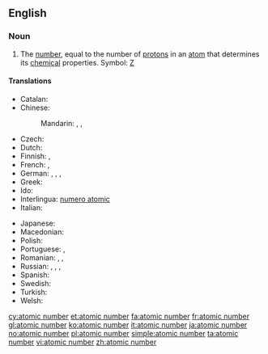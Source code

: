 ==English==

===Noun===
{{en-noun|sg=[[atomic]] [[number]]}}
{{wikipedia}}

# {{physics|chemistry}} The [[number]], equal to the number of [[proton]]s in an [[atom]] that determines its [[chemical]] properties.  Symbol: [[Z]]

====Translations====
{{trans-top|number of protons}}
* Catalan: {{t|ca|nombre atòmic|m}}
* Chinese:
*: Mandarin: {{t|zh|原子序數|sc=Hani}}, {{t|zh|原子序数|tr=yuánzǐ xùshù|sc=Hani}}, {{t|zh|原子序|tr=yuánzǐxù|sc=Hani}}
* Czech: {{t+|cs|atomové číslo|n}}
* Dutch: {{t+|nl|atoomnummer|n}}
* Finnish: {{t|fi|järjestysluku}}, {{t|fi|atomiluku}}
* French: {{t|fr|numéro atomique|m}}, {{qualifier|less common}} {{t|fr|nombre atomique|m}}
* German: {{t|de|Ordnungszahl|f}}, {{t|de|Kernladungszahl|f}}, {{t|de|Ordnungszahl|f}}, {{t|de|Atomnummer|f}}
* Greek: {{t|el|ατομικός αριθμός|tr=atomikós arithmós}}
* Ido: {{t|io|atomala nombro|xs=Ido}}
* Interlingua: [[numero atomic]]
* Italian: {{t+|it|numero atomico}}
{{trans-mid}}
* Japanese: {{t+|ja|原子番号|tr=げんしばんごう, genshi bangō}}
* Macedonian: {{t|mk|атомски број|m|tr=átomski broj}}
* Polish: {{t|pl|liczba atomowa|f}}
* Portuguese: {{t+|pt|número atômico}}, {{t+|pt|número atómico}}
* Romanian: {{t|ro|număr atomic|n}}, {{t|ro|număr de ordine atomic|n}}, {{t|ro|număr de protoni}}
* Russian: {{t|ru|атомное число|n|tr=átomnoje čisló|sc=Cyrl}}, {{t|ru|атомный номер|m|tr=átomnyj nómer|sc=Cyrl}}, {{qualifier|а́томного ядра́}} {{t|ru|зарядовое число|c|tr=zarjádovoje čisló|sc=Cyrl}}, {{qualifier|хими́ческого элеме́нта}} {{t|ru|порядковый номер|m|tr=porjádkovyj nómer|sc=Cyrl}}
* Spanish: {{t+|es|número atómico}}
* Swedish: {{t+|sv|atomnummer|n}}
* Turkish: {{t|tr|atom numarası}}
* Welsh: {{t|cy|rhif atomig|m}}
{{trans-bottom}}

[[cy:atomic number]]
[[et:atomic number]]
[[fa:atomic number]]
[[fr:atomic number]]
[[gl:atomic number]]
[[ko:atomic number]]
[[it:atomic number]]
[[ja:atomic number]]
[[no:atomic number]]
[[pl:atomic number]]
[[simple:atomic number]]
[[ta:atomic number]]
[[vi:atomic number]]
[[zh:atomic number]]